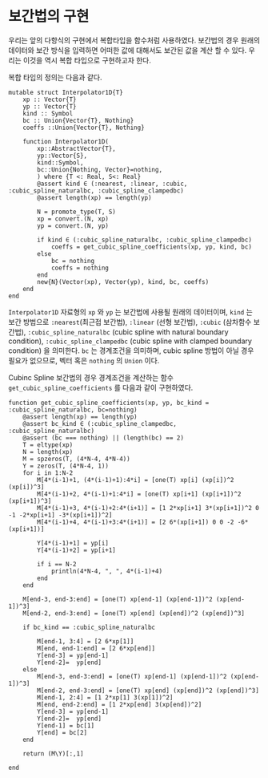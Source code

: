 # 보간법의 구현 {.unnumbered}

우리는 앞의 다항식의 구현에서 복합타입을 함수처럼 사용하였다. 보간법의 경우 원래의 데이터와 보간 방식을 입력하면 어떠한 값에 대해서도 보간된 값을 계산 할 수 있다. 우리는 이것을 역시 복합 타입으로 구현하고자 한다.

복합 타입의 정의는 다음과 같다.

``` .julia
mutable struct Interpolator1D{T}
    xp :: Vector{T}
    yp :: Vector{T}
    kind :: Symbol
    bc :: Union{Vector{T}, Nothing}
    coeffs ::Union{Vector{T}, Nothing}

    function Interpolator1D(
        xp::AbstractVector{T}, 
        yp::Vector{S}, 
        kind::Symbol, 
        bc::Union{Nothing, Vector}=nothing, 
        ) where {T <: Real, S<: Real}
        @assert kind ∈ (:nearest, :linear, :cubic, :cubic_spline_naturalbc, :cubic_spline_clampedbc)
        @assert length(xp) == length(yp)
        
        N = promote_type(T, S)
        xp = convert.(N, xp)
        yp = convert.(N, yp)

        if kind ∈ (:cubic_spline_naturalbc, :cubic_spline_clampedbc)
            coeffs = get_cubic_spline_coefficients(xp, yp, kind, bc)
        else 
            bc = nothing
            coeffs = nothing
        end
        new{N}(Vector(xp), Vector(yp), kind, bc, coeffs)
    end
end
```

`Interpolator1D` 자료형의 `xp` 와 `yp` 는 보간법에 사용될 원래의 데이터이며, `kind` 는 보간 방법으로 `:nearest`(최근접 보간법), `:linear` (선형 보간법), `:cubic` (삼차함수 보간법), `:cubic_spline_naturalbc` (cubic spline with natural boundary condition), `:cubic_spline_clampedbc` (cubic spline with clamped boundary condition) 을 의미한다. `bc` 는 경계조건을 의미하며, cubic spline 방법이 아닐 경우 필요가 없으므로, 벡터 혹은 `nothing` 의 `Union` 이다.

Cubinc Spline 보간법의 경우 경계조건을 계산하는 함수 `get_cubic_spline_coefficients` 를 다음과 같이 구현하였다.

```.julia

function get_cubic_spline_coefficients(xp, yp, bc_kind = :cubic_spline_naturalbc, bc=nothing)
    @assert length(xp) == length(yp)
    @assert bc_kind ∈ (:cubic_spline_clampedbc, :cubic_spline_naturalbc)
    @assert (bc === nothing) || (length(bc) == 2)
    T = eltype(xp)
    N = length(xp)
    M = spzeros(T, (4*N-4, 4*N-4))
    Y = zeros(T, (4*N-4, 1))
    for i in 1:N-2 
        M[4*(i-1)+1, (4*(i-1)+1):4*i] = [one(T) xp[i] (xp[i])^2 (xp[i])^3]
        M[4*(i-1)+2, 4*(i-1)+1:4*i] = [one(T) xp[i+1] (xp[i+1])^2 (xp[i+1])^3]
        M[4*(i-1)+3, 4*(i-1)+2:4*(i+1)] = [1 2*xp[i+1] 3*(xp[i+1])^2 0 -1 -2*xp[i+1] -3*(xp[i+1])^2]
        M[4*(i-1)+4, 4*(i-1)+3:4*(i+1)] = [2 6*(xp[i+1]) 0 0 -2 -6*(xp[i+1])]
        
        Y[4*(i-1)+1] = yp[i]
        Y[4*(i-1)+2] = yp[i+1]
        
        if i == N-2
            println(4*N-4, ", ", 4*(i-1)+4)
        end
    end
    
    M[end-3, end-3:end] = [one(T) xp[end-1] (xp[end-1])^2 (xp[end-1])^3] 
    M[end-2, end-3:end] = [one(T) xp[end] (xp[end])^2 (xp[end])^3] 
    
    if bc_kind == :cubic_spline_naturalbc
        
        M[end-1, 3:4] = [2 6*xp[1]]
        M[end, end-1:end] = [2 6*xp[end]]
        Y[end-3] = yp[end-1]
        Y[end-2]=  yp[end]
    else
        M[end-3, end-3:end] = [one(T) xp[end-1] (xp[end-1])^2 (xp[end-1])^3] 
        M[end-2, end-3:end] = [one(T) xp[end] (xp[end])^2 (xp[end])^3] 
        M[end-1, 2:4] = [1 2*xp[1] 3(xp[1])^2]
        M[end, end-2:end] = [1 2*xp[end] 3(xp[end])^2]
        Y[end-3] = yp[end-1]
        Y[end-2]=  yp[end]
        Y[end-1] = bc[1]
        Y[end] = bc[2]
    end

    return (M\Y)[:,1]

end
```





